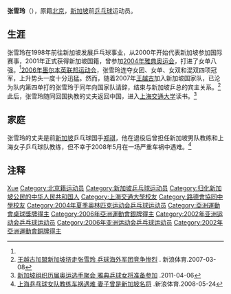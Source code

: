 {{noteTA|G1=Table Tennis}}
{{Infobox 乒乓球
| playername= 张雪玲
| image= 
| imagesize=
| caption =  
| fullname = 
| nicknames =  
| hrank= 第31位（2006年7月）
| club =  
| nationality = {{SIN}}
| playingstyle = 
| birthdate = {{birth date and age|1983|05|07}}<ref name="张雪玲">{{Cite web |url=http://www.sports-reference.com/olympics/athletes/zh/zhang-xueling-1.html |title=Zhang Xueling |access-date=2013-04-03 |archive-date=2012-11-08 |archive-url=https://web.archive.org/web/20121108164807/http://www.sports-reference.com/olympics/athletes/zh/zhang-xueling-1.html }}</ref>
| birthplace = {{PRC}}[[北京市|北京市]]
| height = {{height|m=1.63}}<ref name="张雪玲"/>
| weight = {{weight|kg=53}}<ref name="张雪玲"/>
| deathdate = 
| deathplace =
| medaltemplates=
{{MedalSport | 女子[[乒乓球|乒乓球]]}}
{{MedalCountry|{{SIN}}}}
{{MedalCompetition|[[亚洲运动会|亚洲运动会]]}}
{{MedalSilver|[[2006年亚洲运动会|2006年 多哈]]|女子团体}}
{{MedalCompetition|[[英联邦运动会|英联邦运动会]]}}
{{MedalGold|[[2002年英联邦运动会|2002年 曼彻斯特]]|女子团体}}
{{MedalGold|[[2006年英联邦运动会|2006年 墨尔本]]|女子团体}}
{{MedalGold|[[2006年英联邦运动会|2006年 墨尔本]]|女子单打}}
{{MedalGold|[[2006年英联邦运动会|2006年 墨尔本]]|女子双打}}
{{MedalGold|[[2006年英联邦运动会|2006年 墨尔本]]|混合双打}}
}}

'''张雪玲'''（{{bd|1983年|5月7日|}}），原籍[[北京|北京]]，[[新加坡|新加坡]]前[[乒乓球|乒乓球]]运动员。

== 生涯 ==
张雪玲在1998年前往新加坡发展乒乓球事业，从2000年开始代表新加坡参加国际赛事，2001年正式获得新加坡国籍，曾参加[[2004年雅典奥运会|2004年雅典奥运会]]，打进了女单八强。<ref name="张雪玲"/>[[2006年英联邦运动会|2006年墨尔本英联邦运动会]]，张雪玲连夺女团、女单、女双和混双四项冠军，上升势头一度十分迅猛。然而，随着2007年[[王越古|王越古]]加入新加坡国家队，已沦为队内第四单打的张雪玲于同年向国家队请辞，结束与新加坡乒总的宾主关系。<ref>[http://sports.sina.com.cn/o/2007-03-08/13582788668.shtml 王越古加盟新加坡挤走张雪玲 乒球海外军团竞争惨烈] {{Wayback|url=http://sports.sina.com.cn/o/2007-03-08/13582788668.shtml |date=20190518233611 }}. 新浪体育.2007-03-08</ref>此后，张雪玲随同回国执教的丈夫返回中国，进入[[上海交通大学|上海交通大学]]读书。<ref>[http://sports.sina.com.cn/o/2011-04-06/15025521974.shtml 新加坡组织历届奥运选手聚会 雅典乒球女将准备参加] {{Wayback|url=http://sports.sina.com.cn/o/2011-04-06/15025521974.shtml |date=20190518141512 }}.2011-04-06</ref>

== 家庭 ==
张雪玲的丈夫是前[[新加坡|新加坡]]乒乓球国手[[郑祺|郑祺]]，他在退役后曾担任新加坡男队教练和上海女子乒乓球队教练，但不幸于2008年5月在一场严重车祸中遇难。<ref>[http://sports.sina.com.cn/o/2008-05-24/01183678533.shtml 上海乒乓球女队教练车祸遇难 妻子曾是新加坡名将] {{Wayback|url=http://sports.sina.com.cn/o/2008-05-24/01183678533.shtml |date=20190520192615 }}.新浪体育.2008-05-24</ref>

== 注释 ==
{{reflist}}

{{新加坡乒乓球}}

{{Authority control}}
{{DEFAULTSORT:Zhang张}}
[[Category:张姓|Xue]]
[[Category:北京籍运动员|Category:北京籍运动员]]
[[Category:新加坡乒乓球运动员|Category:新加坡乒乓球运动员]]
[[Category:归化新加坡公民的中华人民共和国人|Category:归化新加坡公民的中华人民共和国人]]
[[Category:上海交通大學校友|Category:上海交通大學校友]]
[[Category:路德會協同中學校友|Category:路德會協同中學校友]]
[[Category:2004年夏季奥林匹克运动会乒乓球运动员|Category:2004年夏季奥林匹克运动会乒乓球运动员]]
[[Category:亞洲運動會桌球獎牌得主|Category:亞洲運動會桌球獎牌得主]]
[[Category:2006年亞洲運動會銀牌得主|Category:2006年亞洲運動會銀牌得主]]
[[Category:2002年亚洲运动会乒乓球运动员|Category:2002年亚洲运动会乒乓球运动员]]
[[Category:2006年亚洲运动会乒乓球运动员|Category:2006年亚洲运动会乒乓球运动员]]
[[Category:2002年亞洲運動會銅牌得主|Category:2002年亞洲運動會銅牌得主]]